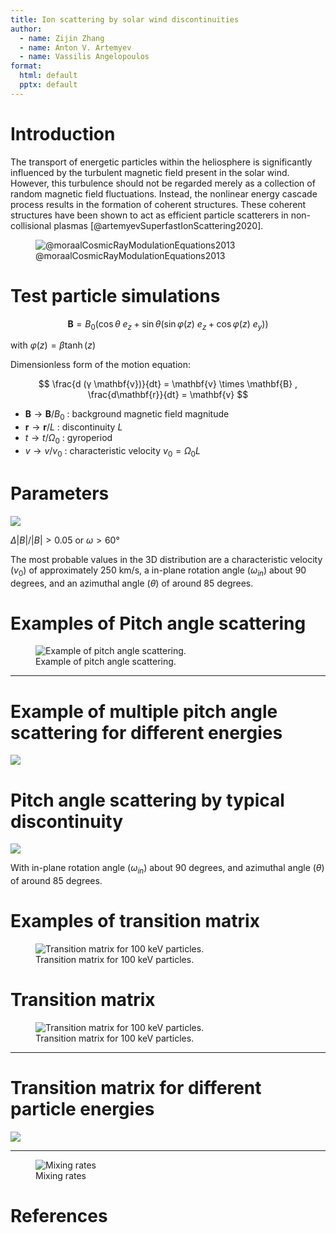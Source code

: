 ```yaml
---
title: Ion scattering by solar wind discontinuities
author:
  - name: Zijin Zhang
  - name: Anton V. Artemyev
  - name: Vassilis Angelopoulos
format:
  html: default
  pptx: default
---
```


# Introduction

The transport of energetic particles within the heliosphere is significantly influenced by the turbulent magnetic field present in the solar wind. However, this turbulence should not be regarded merely as a collection of random magnetic field fluctuations. Instead, the nonlinear energy cascade process results in the formation of coherent structures. These coherent structures have been shown to act as efficient particle scatterers in non-collisional plasmas [@artemyevSuperfastIonScattering2020]. 

![@moraalCosmicRayModulationEquations2013](./images/moraalCosmicRayModulationEquations2013-fig1.png)

# Test particle simulations

$$
\mathbf{B} = B_0 (\cos θ \ e_z + \sin θ ( \sin φ(z) \ e_z + \cos φ (z) \ e_y))
$$

with $φ(z) = β \tanh(z)$

Dimensionless form of the motion equation:

$$
\frac{d (γ \mathbf{v})}{dt} = \mathbf{v} \times \mathbf{B} ,
\frac{d\mathbf{r}}{dt} = \mathbf{v}
$$

- $\mathbf{B} \rightarrow \mathbf{B} / B_0$ : background magnetic field magnitude
- $\mathbf{r} \rightarrow \mathbf{r} / L$ : discontinuity $L$
- $t \rightarrow t/Ω_0$ : gyroperiod
- $v \rightarrow v/v_0$ : characteristic velocity $v_0 = Ω_0 L$

# Parameters

![](../figures/wind_hist3d.png)

$Δ|B|/|B| > 0.05$ or $ω > 60°$

The most probable values in the 3D distribution are a characteristic velocity ($v_0$) of approximately 250 km/s, a in-plane rotation angle ($ω_{in}$) about 90 degrees, and an azimuthal angle ($θ$) of around 85 degrees.

# Examples of Pitch angle scattering

![Example of pitch angle scattering.](../figures/example_tp.png)

---

# Example of multiple pitch angle scattering for different energies

![](../figures/pa_jump_history.png)

# Pitch angle scattering by typical discontinuity

![](../figures/pa_layout=v_β=47.5_θ=85.png)

With in-plane rotation angle ($ω_{in}$) about 90 degrees, and azimuthal angle ($θ$) of around 85 degrees.

# Examples of transition matrix

![Transition matrix for 100 keV particles.](../figures/tm/example.png)

# Transition matrix

![Transition matrix for 100 keV particles.](../figures/tm/tm_stats_100keV.png)

---

# Transition matrix for different particle energies

![](../figures/tm_stats_vPs.png)

---

![Mixing rates](../figures/mixing_rate.png)

# References